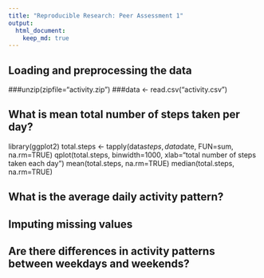 ```yaml
---
title: "Reproducible Research: Peer Assessment 1"
output: 
  html_document:
    keep_md: true
---
```



## Loading and preprocessing the data
###unzip(zipfile="activity.zip")
###data <- read.csv("activity.csv")


## What is mean total number of steps taken per day?
library(ggplot2)
total.steps <- tapply(data$steps, data$date, FUN=sum, na.rm=TRUE)
qplot(total.steps, binwidth=1000, xlab="total number of steps taken each day")
mean(total.steps, na.rm=TRUE)
median(total.steps, na.rm=TRUE)


## What is the average daily activity pattern?



## Imputing missing values



## Are there differences in activity patterns between weekdays and weekends?

